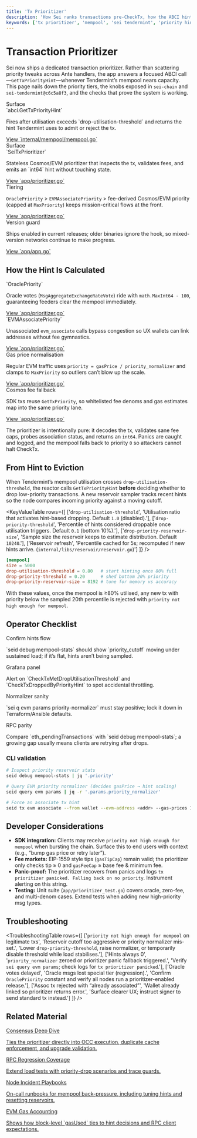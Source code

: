 ```yaml
---
title: 'Tx Prioritizer'
description: 'How Sei ranks transactions pre-CheckTx, how the ABCI hint works, and what operators monitor.'
keywords: ['tx prioritizer', 'mempool', 'sei tendermint', 'priority hints']
---
```



# Transaction Prioritizer

Sei now ships a dedicated transaction prioritizer. Rather than scattering priority tweaks across Ante handlers, the app answers a focused ABCI call—`GetTxPriorityHint`—whenever Tendermint’s mempool nears capacity. This page nails down the priority tiers, the knobs exposed in `sei-chain` and `sei-tendermint@c6c5a8f3`, and the checks that prove the system is working.

<div className="not-prose mt-6 grid gap-4 md:grid-cols-2">
  <div className="rounded-xl border border-neutral-200 bg-white/90 p-4 shadow-sm dark:border-neutral-800 dark:bg-neutral-900/70">
    <div className="text-xs font-semibold uppercase tracking-wide text-neutral-500 dark:text-neutral-400">Surface</div>
    <div className="mt-1 font-mono text-sm text-neutral-900 dark:text-neutral-100">`abci.GetTxPriorityHint`</div>
    <p className="mt-2 text-sm text-neutral-600 dark:text-neutral-300">Fires after utilisation exceeds `drop-utilisation-threshold` and returns the hint Tendermint uses to admit or reject the tx.</p>
    <a href="https://github.com/sei-protocol/sei-tendermint/blob/c6c5a8f39/internal/mempool/mempool.go#L320" target="_blank" rel="noopener noreferrer" className="mt-3 inline-flex items-center gap-1 text-xs font-medium text-blue-600 hover:text-blue-500 dark:text-blue-400 dark:hover:text-blue-300">
      View `internal/mempool/mempool.go`
    </a>
  </div>
  <div className="rounded-xl border border-neutral-200 bg-white/90 p-4 shadow-sm dark:border-neutral-800 dark:bg-neutral-900/70">
    <div className="text-xs font-semibold uppercase tracking-wide text-neutral-500 dark:text-neutral-400">Surface</div>
    <div className="mt-1 font-mono text-sm text-neutral-900 dark:text-neutral-100">`SeiTxPrioritizer`</div>
    <p className="mt-2 text-sm text-neutral-600 dark:text-neutral-300">Stateless Cosmos/EVM prioritizer that inspects the tx, validates fees, and emits an `int64` hint without touching state.</p>
    <a href="https://github.com/sei-protocol/sei-chain/blob/6a5c937fa9737b1e3aa2288b9349d5a9f51c9d79/app/prioritizer.go#L42" target="_blank" rel="noopener noreferrer" className="mt-3 inline-flex items-center gap-1 text-xs font-medium text-blue-600 hover:text-blue-500 dark:text-blue-400 dark:hover:text-blue-300">
      View `app/prioritizer.go`
    </a>
  </div>
  <div className="rounded-xl border border-neutral-200 bg-white/90 p-4 shadow-sm dark:border-neutral-800 dark:bg-neutral-900/70">
    <div className="text-xs font-semibold uppercase tracking-wide text-neutral-500 dark:text-neutral-400">Tiering</div>
    <p className="mt-2 text-sm text-neutral-600 dark:text-neutral-300">
      <code>OraclePriority</code> &gt; <code>EVMAssociatePriority</code> &gt; fee-derived Cosmos/EVM priority (capped at <code>MaxPriority</code>) keeps mission-critical flows at the front.
    </p>
    <a href="https://github.com/sei-protocol/sei-chain/blob/6a5c937fa9737b1e3aa2288b9349d5a9f51c9d79/app/prioritizer.go#L99" target="_blank" rel="noopener noreferrer" className="mt-3 inline-flex items-center gap-1 text-xs font-medium text-blue-600 hover:text-blue-500 dark:text-blue-400 dark:hover:text-blue-300">
      View `app/prioritizer.go`
    </a>
  </div>
  <div className="rounded-xl border border-neutral-200 bg-white/90 p-4 shadow-sm dark:border-neutral-800 dark:bg-neutral-900/70">
    <div className="text-xs font-semibold uppercase tracking-wide text-neutral-500 dark:text-neutral-400">Version guard</div>
    <p className="mt-2 text-sm text-neutral-600 dark:text-neutral-300">Ships enabled in current releases; older binaries ignore the hook, so mixed-version networks continue to make progress.</p>
    <a href="https://github.com/sei-protocol/sei-chain/blob/6a5c937fa9737b1e3aa2288b9349d5a9f51c9d79/app/app.go#L990" target="_blank" rel="noopener noreferrer" className="mt-3 inline-flex items-center gap-1 text-xs font-medium text-blue-600 hover:text-blue-500 dark:text-blue-400 dark:hover:text-blue-300">
      View `app/app.go`
    </a>
  </div>
</div>

## How the Hint Is Calculated

<div className="not-prose mt-10 grid gap-4 md:grid-cols-2">
  <div className="rounded-xl border border-neutral-200 bg-white/90 p-4 shadow-sm dark:border-neutral-800 dark:bg-neutral-900/70">
    <div className="text-xs font-semibold uppercase tracking-wide text-neutral-500 dark:text-neutral-400">`OraclePriority`</div>
    <p className="mt-2 text-sm text-neutral-600 dark:text-neutral-300">
      Oracle votes (<code>MsgAggregateExchangeRateVote</code>) ride with <code>math.MaxInt64 - 100</code>, guaranteeing feeders clear the mempool immediately.
    </p>
    <a href="https://github.com/sei-protocol/sei-chain/blob/6a5c937fa9737b1e3aa2288b9349d5a9f51c9d79/app/prioritizer.go#L157" target="_blank" rel="noopener noreferrer" className="mt-3 inline-flex items-center gap-1 text-xs font-medium text-blue-600 hover:text-blue-500 dark:text-blue-400 dark:hover:text-blue-300">
      View `app/prioritizer.go`
    </a>
  </div>
  <div className="rounded-xl border border-neutral-200 bg-white/90 p-4 shadow-sm dark:border-neutral-800 dark:bg-neutral-900/70">
    <div className="text-xs font-semibold uppercase tracking-wide text-neutral-500 dark:text-neutral-400">`EVMAssociatePriority`</div>
    <p className="mt-2 text-sm text-neutral-600 dark:text-neutral-300">
      Unassociated <code>evm_associate</code> calls bypass congestion so UX wallets can link addresses without fee gymnastics.
    </p>
    <a href="https://github.com/sei-protocol/sei-chain/blob/6a5c937fa9737b1e3aa2288b9349d5a9f51c9d79/app/prioritizer.go#L87" target="_blank" rel="noopener noreferrer" className="mt-3 inline-flex items-center gap-1 text-xs font-medium text-blue-600 hover:text-blue-500 dark:text-blue-400 dark:hover:text-blue-300">
      View `app/prioritizer.go`
    </a>
  </div>
  <div className="rounded-xl border border-neutral-200 bg-white/90 p-4 shadow-sm dark:border-neutral-800 dark:bg-neutral-900/70">
    <div className="text-xs font-semibold uppercase tracking-wide text-neutral-500 dark:text-neutral-400">Gas price normalisation</div>
    <p className="mt-2 text-sm text-neutral-600 dark:text-neutral-300">
      Regular EVM traffic uses <code>priority = gasPrice / priority_normalizer</code> and clamps to <code>MaxPriority</code> so outliers can’t blow up the scale.
    </p>
    <a href="https://github.com/sei-protocol/sei-chain/blob/6a5c937fa9737b1e3aa2288b9349d5a9f51c9d79/app/prioritizer.go#L128" target="_blank" rel="noopener noreferrer" className="mt-3 inline-flex items-center gap-1 text-xs font-medium text-blue-600 hover:text-blue-500 dark:text-blue-400 dark:hover:text-blue-300">
      View `app/prioritizer.go`
    </a>
  </div>
  <div className="rounded-xl border border-neutral-200 bg-white/90 p-4 shadow-sm dark:border-neutral-800 dark:bg-neutral-900/70">
    <div className="text-xs font-semibold uppercase tracking-wide text-neutral-500 dark:text-neutral-400">Cosmos fee fallback</div>
    <p className="mt-2 text-sm text-neutral-600 dark:text-neutral-300">
      SDK txs reuse <code>GetTxPriority</code>, so whitelisted fee denoms and gas estimates map into the same priority lane.
    </p>
    <a href="https://github.com/sei-protocol/sei-chain/blob/6a5c937fa9737b1e3aa2288b9349d5a9f51c9d79/app/prioritizer.go#L170" target="_blank" rel="noopener noreferrer" className="mt-3 inline-flex items-center gap-1 text-xs font-medium text-blue-600 hover:text-blue-500 dark:text-blue-400 dark:hover:text-blue-300">
      View `app/prioritizer.go`
    </a>
  </div>
</div>

The prioritizer is intentionally pure: it decodes the tx, validates sane fee caps, probes association status, and returns an `int64`. Panics are caught and logged, and the mempool falls back to priority `0` so attackers cannot halt CheckTx.

## From Hint to Eviction

When Tendermint’s mempool utilisation crosses `drop-utilisation-threshold`, the reactor calls `GetTxPriorityHint` **before** deciding whether to drop low-priority transactions. A new reservoir sampler tracks recent hints so the node compares incoming priority against a moving cutoff.

<KeyValueTable
  rows={[
    ['`drop-utilisation-threshold`', 'Utilisation ratio that activates hint-based dropping. Default `1.0` (disabled).'],
    ['`drop-priority-threshold`', 'Percentile of hints considered droppable once utilisation triggers. Default `0.1` (bottom 10%).'],
    ['`drop-priority-reservoir-size`', 'Sample size the reservoir keeps to estimate distribution. Default `10240`.'],
    ['Reservoir refresh', 'Percentile cached for 5s; recomputed if new hints arrive. (`internal/libs/reservoir/reservoir.go`)']
  ]}
/>

```toml copy
[mempool]
size = 5000
drop-utilisation-threshold = 0.80   # start hinting once 80% full
drop-priority-threshold = 0.20      # shed bottom 20% priority
drop-priority-reservoir-size = 8192 # tune for memory vs accuracy
```

With these values, once the mempool is ≥80% utilised, any new tx with priority below the sampled 20th percentile is rejected with `priority not high enough for mempool`.

## Operator Checklist

<div className="not-prose mt-10 grid gap-4 md:grid-cols-2">
  <div className="rounded-xl border border-neutral-200 bg-white/90 p-4 shadow-sm dark:border-neutral-800 dark:bg-neutral-900/70">
    <div className="text-xs font-semibold uppercase tracking-wide text-neutral-500 dark:text-neutral-400">Confirm hints flow</div>
    <p className="mt-2 text-sm text-neutral-600 dark:text-neutral-300">`seid debug mempool-stats` should show `priority_cutoff` moving under sustained load; if it’s flat, hints aren’t being sampled.</p>
  </div>
  <div className="rounded-xl border border-neutral-200 bg-white/90 p-4 shadow-sm dark:border-neutral-800 dark:bg-neutral-900/70">
    <div className="text-xs font-semibold uppercase tracking-wide text-neutral-500 dark:text-neutral-400">Grafana panel</div>
    <p className="mt-2 text-sm text-neutral-600 dark:text-neutral-300">Alert on `CheckTxMetDropUtilisationThreshold` and `CheckTxDroppedByPriorityHint` to spot accidental throttling.</p>
  </div>
  <div className="rounded-xl border border-neutral-200 bg-white/90 p-4 shadow-sm dark:border-neutral-800 dark:bg-neutral-900/70">
    <div className="text-xs font-semibold uppercase tracking-wide text-neutral-500 dark:text-neutral-400">Normalizer sanity</div>
    <p className="mt-2 text-sm text-neutral-600 dark:text-neutral-300">`sei q evm params priority-normalizer` must stay positive; lock it down in Terraform/Ansible defaults.</p>
  </div>
  <div className="rounded-xl border border-neutral-200 bg-white/90 p-4 shadow-sm dark:border-neutral-800 dark:bg-neutral-900/70">
    <div className="text-xs font-semibold uppercase tracking-wide text-neutral-500 dark:text-neutral-400">RPC parity</div>
    <p className="mt-2 text-sm text-neutral-600 dark:text-neutral-300">Compare `eth_pendingTransactions` with `seid debug mempool-stats`; a growing gap usually means clients are retrying after drops.</p>
  </div>
</div>

### CLI validation

```bash copy
# Inspect priority reservoir stats
seid debug mempool-stats | jq '.priority'

# Query EVM priority normalizer (decides gasPrice → hint scaling)
seid query evm params | jq -r '.params.priority_normalizer'

# Force an associate tx hint
seid tx evm associate --from wallet --evm-address <addr> --gas-prices 1usei --gas 120000 --simulate
```

## Developer Considerations

- **SDK integration:** Clients may receive `priority not high enough for mempool` when bursting the chain. Surface this to end users with context (e.g., “bump gas price or retry later”).
- **Fee markets:** EIP-1559 style tips (`gasTipCap`) remain valid; the prioritizer only checks tip ≥ 0 and `gasFeeCap` ≥ base fee & minimum fee.
- **Panic-proof:** The prioritizer recovers from panics and logs `tx prioritizer panicked. Falling back on no priority`. Instrument alerting on this string.
- **Testing:** Unit suite (`app/prioritizer_test.go`) covers oracle, zero-fee, and multi-denom cases. Extend tests when adding new high-priority msg types.

## Troubleshooting

<TroubleshootingTable
  rows={[
    ['`priority not high enough for mempool` on legitimate txs', 'Reservoir cutoff too aggressive or priority normalizer mis-set.', 'Lower `drop-priority-threshold`, raise normalizer, or temporarily disable threshold while load stabilises.'],
    ['Hints always 0', '`priority_normalizer` zeroed or prioritizer panic fallback triggered.', 'Verify `sei query evm params`; check logs for `tx prioritizer panicked`.'],
    ['Oracle votes delayed', 'Oracle msgs lost special tier (regression).', 'Confirm `OraclePriority` constant and verify all nodes run a prioritizer-enabled release.'],
    ['Assoc tx rejected with “already associated”', 'Wallet already linked so prioritizer returns error.', 'Surface clearer UX; instruct signer to send standard tx instead.']
  ]}
/>

## Related Material

<div className="not-prose mt-10 grid gap-4 md:grid-cols-2">
  <a className="rounded-xl border border-neutral-200 bg-white/90 p-4 shadow-sm transition hover:-translate-y-0.5 hover:border-neutral-300 hover:shadow-md dark:border-neutral-800 dark:bg-neutral-900/70 dark:hover:border-neutral-700" href="/evm/rpc-consensus-overview">
    <div className="text-xs font-semibold uppercase tracking-wide text-neutral-500 dark:text-neutral-400">Consensus Deep Dive</div>
    <p className="mt-2 text-sm text-neutral-600 dark:text-neutral-300">Ties the prioritizer directly into OCC execution, duplicate cache enforcement, and upgrade validation.</p>
  </a>
  <a className="rounded-xl border border-neutral-200 bg-white/90 p-4 shadow-sm transition hover:-translate-y-0.5 hover:border-neutral-300 hover:shadow-md dark:border-neutral-800 dark:bg-neutral-900/70 dark:hover:border-neutral-700" href="/evm/rpc-regression-playbook">
    <div className="text-xs font-semibold uppercase tracking-wide text-neutral-500 dark:text-neutral-400">RPC Regression Coverage</div>
    <p className="mt-2 text-sm text-neutral-600 dark:text-neutral-300">Extend load tests with priority-drop scenarios and trace guards.</p>
  </a>
  <a className="rounded-xl border border-neutral-200 bg-white/90 p-4 shadow-sm transition hover:-translate-y-0.5 hover:border-neutral-300 hover:shadow-md dark:border-neutral-800 dark:bg-neutral-900/70 dark:hover:border-neutral-700" href="/node/node-incident-playbooks">
    <div className="text-xs font-semibold uppercase tracking-wide text-neutral-500 dark:text-neutral-400">Node Incident Playbooks</div>
    <p className="mt-2 text-sm text-neutral-600 dark:text-neutral-300">On-call runbooks for mempool back-pressure, including tuning hints and resetting reservoirs.</p>
  </a>
  <a className="rounded-xl border border-neutral-200 bg-white/90 p-4 shadow-sm transition hover:-translate-y-0.5 hover:border-neutral-300 hover:shadow-md dark:border-neutral-800 dark:bg-neutral-900/70 dark:hover:border-neutral-700" href="/evm/rpc-gas-accounting">
    <div className="text-xs font-semibold uppercase tracking-wide text-neutral-500 dark:text-neutral-400">EVM Gas Accounting</div>
    <p className="mt-2 text-sm text-neutral-600 dark:text-neutral-300">Shows how block-level `gasUsed` ties to hint decisions and RPC client expectations.</p>
  </a>
</div>

